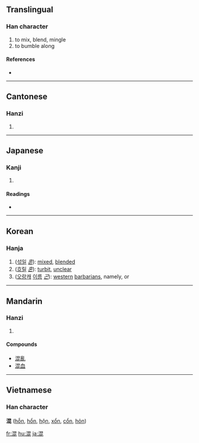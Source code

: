 ==Translingual==

===Han character===
{{Han char|rn=85|rad=水|as=08|sn=11|four=3611<sub>1</sub>|canj=水日心心 (EAPP)}}

# to mix, blend, mingle
# to bumble along

====References====
* {{Han ref|kx=0632.140|dkj=17694|dj=1036.020|hdz=31648.090|uh=6DF7|ud=28151|bh=B256|bd=45654}}

----

==Cantonese==

===Hanzi===
{{yue-hanzi|jyut=|y=wan6}}

# {{defn|Cantonese}}

----

==Japanese==

===Kanji===
{{ja-kanji|grade=5|rs=水08}}

# {{defn|Japanese}}

====Readings====
* {{ja-readings|on=[[こん]] (kon)|kun=[[まぜる]] (mazeru), [[まじる]] (majiru), [[まざる]] (mazaru)}}

----

==Korean==

===Hanja===
{{ko-hanja|hangeul=[[혼]], [[곤]]|eumhun=|rv=hon, gon|mr=hon, kon|y=hon, kon}}

# ([[섞이다|섞일]] ''[[혼]]''): [[mixed]], [[blend]]ed
# ([[흐리다|흐릴]] ''[[혼]]''): [[turbit]], [[unclear]]
# ([[오랑캐]] [[이름]] ''[[곤]]''): [[western]] [[barbarian]]s, namely, {{ko-inline|서융|seo-yung||[[西戎]]}} or {{ko-inline|곤이|gon-i||[[混夷]]}} 

{{ko-symbology|gon-i-tae-ui|Western barbarians run.|곤이태의||混夷駾矣 ([[詩經]])|[[混]] [[夷]] [[駾]] [[矣]] [[詩]] [[經]]|ㄱ|noun}} 


----

==Mandarin==

===Hanzi===
{{cmn-hanzi|pin=[[hún]] ([[hun2]])|wg=hun<sup>2</sup>}}

# {{defn|Mandarin}}

====Compounds====
* [[混亂]]
* [[混血]]

----

==Vietnamese==
===Han character===
'''混''' ([[hỗn]], [[hổn]], [[hộn]], [[xổn]], [[cổn]], [[hỏn]])

[[fr:混]]
[[hu:混]]
[[ja:混]]